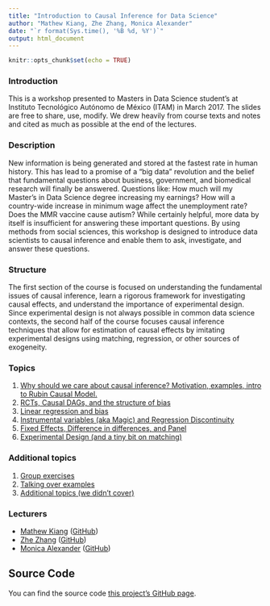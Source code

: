 ```yaml
---
title: "Introduction to Causal Inference for Data Science"
author: "Mathew Kiang, Zhe Zhang, Monica Alexander"
date: "`r format(Sys.time(), '%B %d, %Y')`"
output: html_document
---
```


```r
knitr::opts_chunk$set(echo = TRUE)
```

### Introduction
This is a workshop presented to Masters in Data Science student's at Instituto Tecnológico Autónomo de México (ITAM) in March 2017. The slides are free to share, use, modify. We drew heavily from course texts and notes and cited as much as possible at the end of the lectures. 

### Description
New information is being generated and stored at the fastest rate in human history. This has lead to a promise of a “big data” revolution and the belief that fundamental questions about business, government, and biomedical research will finally be answered. Questions like: How much will my Master’s in Data Science degree increasing my earnings? How will a country-wide increase in minimum wage affect the unemployment rate? Does the MMR vaccine cause autism? While certainly helpful, more data by itself is insufficient for answering these important questions. By using methods from social sciences, this workshop is designed to introduce data scientists to causal inference and enable them to ask, investigate, and answer these questions.

### Structure
The first section of the course is focused on understanding the fundamental issues of causal inference, learn a rigorous framework for investigating causal effects, and understand the importance of experimental design. Since experimental design is not always possible in common data science contexts, the second half of the course focuses causal inference techniques that allow for estimation of causal effects by imitating experimental designs using matching, regression, or other sources of exogeneity.

### Topics
1. [Why should we care about causal inference? Motivation, examples, intro to Rubin Causal Model.](./slides/part-01-intro/index.html)
1. [RCTs, Causal DAGs, and the structure of bias](./slides/part-02-rcts-dags/index.html)
1. [Linear regression and bias](./slides/part-03-07/lec_3_linreg_and_biases.html)
1. [Instrumental variables (aka Magic) and Regression Discontinuity](./slides/part-03-07/lec_4_instrumental_variables.html)
1. [Fixed Effects, Difference in differences, and Panel](./slides/part-03-07/lec_5_panel_data.html)
1. [Experimental Design (and a tiny bit on matching)](./slides/part-08-exp-design/index.html)

### Additional topics
1. [Group exercises](./slides/part-03-07/lec_6_class_participation.html)
1. [Talking over examples](./slides/part-03-07/lec_6_examples.html)
1. [Additional topics (we didn't cover)](./slides/part-03-07/lec_7_extensions.html)

### Lecturers
- [Mathew Kiang](https://mathewkiang.com) ([GitHub](https://github.com/mkiang))
- [Zhe Zhang](http://aboutzhe.com) ([GitHub](https://github.com/writezhe))
- [Monica Alexander](http://monicaalexander.com) ([GitHub](https://github.com/MJAlexander))

## Source Code
You can find the source code [this project's GitHub page](https://github.com/mkiang/intro-ci-shortcourse).